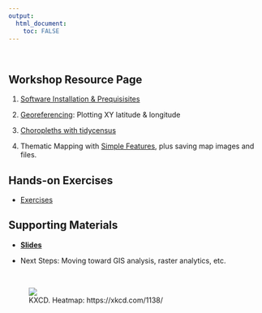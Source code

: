 ```yaml
---
output: 
  html_document:
    toc: FALSE
---
```

&nbsp;

## Workshop Resource Page

1. [Software Installation & Prequisisites](software_prereqs.Rmd)
    
1. [Georeferencing](01_georeference.html):  Plotting XY latitude & longitude

1. [Choropleths with tidycensus](02_choropleth.html)

1. Thematic Mapping with [Simple Features](03_thematic_sf.html), plus saving map images and files.

## Hands-on Exercises

- [Exercises](exercises.html)


## Supporting Materials

- [**Slides**](slides)

- Next Steps: Moving toward GIS analysis, raster analytics, etc.


&nbsp;

<figure>![](https://imgs.xkcd.com/comics/heatmap.png)<figcaption>KXCD.  Heatmap:  https://xkcd.com/1138/</figcaption></figure><br>



